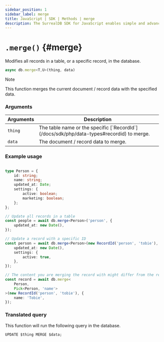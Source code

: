 ```yaml
---
sidebar_position: 1
sidebar_label: merge
title: JavaScript | SDK | Methods | merge
description: The SurrealDB SDK for JavaScript enables simple and advanced querying of a remote or embedded database.
---
```



# `.merge()` {#merge}

Modifies all records in a table, or a specific record, in the database.

```javascript title="Method Syntax"
async db.merge<T,U>(thing, data)
```

> [!NOTE]
> This function merges the current document / record data with the specified data.

### Arguments
<table>
    <thead>
        <tr>
            <th colspan="2" scope="col">Arguments</th>
            <th colspan="2" scope="col">Description</th>
        </tr>
    </thead>
    <tbody>
        <tr>
            <td colspan="2" scope="row" data-label="Arguments">
                <code>thing</code>
                <Label label="required" />
            </td>
            <td colspan="2" scope="row" data-label="Description">
                The table name or the specific [`RecordId`](/docs/sdk/php/data-types#recordid) to merge.
            </td>
        </tr>
        <tr>
            <td colspan="2" scope="row" data-label="Arguments">
                <code>data</code>
               <Label label="optional" />
            </td>
            <td colspan="2" scope="row" data-label="Description">
                The document / record data to merge.
            </td>
        </tr>
    </tbody>
</table>

### Example usage
```ts

type Person = {
	id: string;
	name: string;
	updated_at: Date;
	settings: {
		active: boolean;
		marketing: boolean;
	};
};

// Update all records in a table
const people = await db.merge<Person>('person', {
	updated_at: new Date(),
});

// Update a record with a specific ID
const person = await db.merge<Person>(new RecordId('person', 'tobie'), {
	updated_at: new Date(),
	settings: {
		active: true,
	},
});

// The content you are merging the record with might differ from the return type
const record = await db.merge<
	Person,
	Pick<Person, 'name'>
>(new RecordId('person', 'tobie'), {
	name: 'Tobie',
});
```

### Translated query
This function will run the following query in the database.

```surql
UPDATE $thing MERGE $data;
```